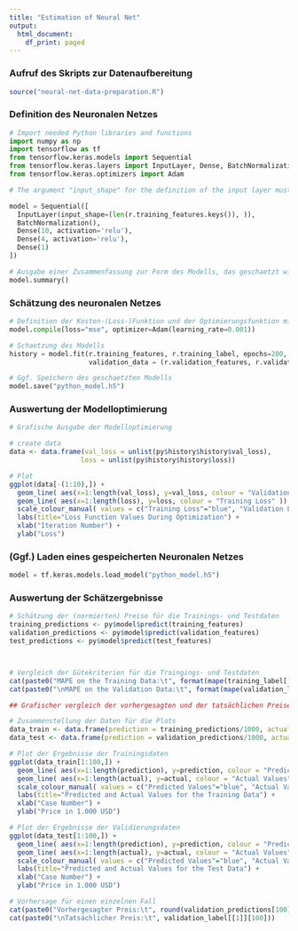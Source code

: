 ```yaml
---
title: "Estimation of Neural Net"
output:
  html_document:
    df_print: paged
---
```



### Aufruf des Skripts zur Datenaufbereitung
```r
source("neural-net-data-preparation.R")

```


### Definition des Neuronalen Netzes
```python
# Import needed Python libraries and functions
import numpy as np
import tensorflow as tf
from tensorflow.keras.models import Sequential
from tensorflow.keras.layers import InputLayer, Dense, BatchNormalization, Dropout
from tensorflow.keras.optimizers import Adam

# The argument "input_shape" for the definition of the input layer must include the number input variables (features) used for the model. To automatically calculate this number, we use the  function `r.training_features.keys()`, which returns the list of variable names of the dataframe `training_features`. Then, the function `len()` returns the length of this list of variable names (i.e. the number of variables in the input).

model = Sequential([
  InputLayer(input_shape=(len(r.training_features.keys()), )),
  BatchNormalization(),
  Dense(10, activation='relu'),
  Dense(4, activation='relu'),
  Dense(1)
])

# Ausgabe einer Zusammenfassung zur Form des Modells, das geschaetzt wird (nicht notwendig)
model.summary()


```


### Schätzung des neuronalen Netzes
```python

# Definition der Kosten-(Loss-)Funktion und der Optimierungsfunktion mit seinen Hyperparametern
model.compile(loss="mse", optimizer=Adam(learning_rate=0.001))

# Schaetzung des Modells
history = model.fit(r.training_features, r.training_label, epochs=200,
                    validation_data = (r.validation_features, r.validation_label), verbose=0)

# Ggf. Speichern des geschaetzten Modells
model.save("python_model.h5")

```


### Auswertung der Modelloptimierung
```r
# Grafische Ausgabe der Modelloptimierung

# create data
data <- data.frame(val_loss = unlist(py$history$history$val_loss),
                  loss = unlist(py$history$history$loss))

# Plot
ggplot(data[-(1:10),]) +
  geom_line( aes(x=1:length(val_loss), y=val_loss, colour = "Validation Loss" )) +
  geom_line( aes(x=1:length(loss), y=loss, colour = "Training Loss" )) +
  scale_colour_manual( values = c("Training Loss"="blue", "Validation Loss"="red") ) +
  labs(title="Loss Function Values During Optimization") +
  xlab("Iteration Number") +
  ylab("Loss") 


```


### (Ggf.) Laden eines gespeicherten Neuronalen Netzes ###
```python
model = tf.keras.models.load_model("python_model.h5")

```


### Auswertung der Schätzergebnisse ###
```r
# Schätzung der (normierten) Preise für die Trainings- und Testdaten
training_predictions <- py$model$predict(training_features)
validation_predictions <- py$model$predict(validation_features)
test_predictions <- py$model$predict(test_features)



# Vergleich der Gütekriterien für die Traingings- und Testdaten
cat(paste0("MAPE on the Training Data:\t", format(mape(training_label[[1]], training_predictions)*100, digits=3, nsmall=2)))
cat(paste0("\nMAPE on the Validation Data:\t", format(mape(validation_label[[1]], validation_predictions)*100, digits=3, nsmall=2)))


```

```r

## Grafischer vergleich der vorhergesagten und der tatsächlichen Preise für die Trainings- und Testdaten

# Zusammenstellung der Daten für die Plots
data_train <- data.frame(prediction = training_predictions/1000, actual = training_label[[1]]/1000)
data_test <- data.frame(prediction = validation_predictions/1000, actual = validation_label[[1]]/1000)

# Plot der Ergebnisse der Trainingsdaten
ggplot(data_train[1:100,]) +
  geom_line( aes(x=1:length(prediction), y=prediction, colour = "Predicted Values" )) +
  geom_line( aes(x=1:length(actual), y=actual, colour = "Actual Values" )) +
  scale_colour_manual( values = c("Predicted Values"="blue", "Actual Values"="red") ) +
  labs(title="Predicted and Actual Values for the Training Data") +
  xlab("Case Number") +
  ylab("Price in 1.000 USD") 

# Plot der Ergebnisse der Validierungsdaten
ggplot(data_test[1:100,]) +
  geom_line( aes(x=1:length(prediction), y=prediction, colour = "Predicted Values" )) +
  geom_line( aes(x=1:length(actual), y=actual, colour = "Actual Values" )) +
  scale_colour_manual( values = c("Predicted Values"="blue", "Actual Values"="red") ) +
  labs(title="Predicted and Actual Values for the Test Data") +
  xlab("Case Number") +
  ylab("Price in 1.000 USD") 


```

```r
# Vorhersage für einen einzelnen Fall
cat(paste0("Vorhergesagter Preis:\t", round(validation_predictions[100])))
cat(paste0("\nTatsächlicher Preis:\t", validation_label[[1]][100]))


```
